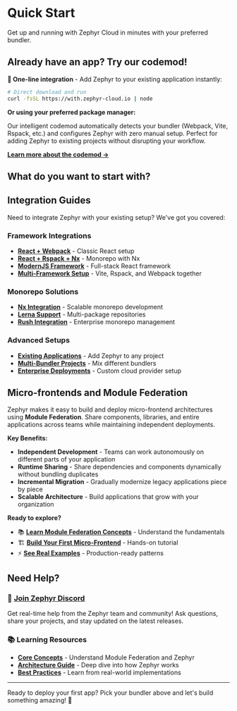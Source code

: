 # Quick Start

Get up and running with Zephyr Cloud in minutes with your preferred bundler.

## Already have an app? Try our codemod!

**🚀 One-line integration** - Add Zephyr to your existing application instantly:

```bash
# Direct download and run
curl -fsSL https://with.zephyr-cloud.io | node
```

**Or using your preferred package manager:**


<PackageManagerTabs command="with-zephyr" exec={true} />

Our intelligent codemod automatically detects your bundler (Webpack, Vite, Rspack, etc.) and configures Zephyr with zero manual setup. Perfect for adding Zephyr to existing projects without disrupting your workflow.

**[Learn more about the codemod →](https://www.npmjs.com/package/with-zephyr)**

## What do you want to start with?


<CardLayout>
  <GetStartedCards />
</CardLayout>

## Integration Guides

Need to integrate Zephyr with your existing setup? We've got you covered:

### Framework Integrations

- **[React + Webpack](/integrations/existing-app)** - Classic React setup
- **[React + Rspack + Nx](/integrations/react-rspack-nx)** - Monorepo with Nx
- **[ModernJS Framework](/meta-frameworks/modernjs)** - Full-stack React framework
- **[Multi-Framework Setup](/integrations/vite-rspack-webpack-mf)** - Vite, Rspack, and Webpack together

### Monorepo Solutions

- **[Nx Integration](/integrations/react-rspack-nx)** - Scalable monorepo development
- **[Lerna Support](/integrations/existing-app)** - Multi-package repositories
- **[Rush Integration](/integrations/existing-app)** - Enterprise monorepo management

### Advanced Setups

- **[Existing Applications](/integrations/existing-app)** - Add Zephyr to any project
- **[Multi-Bundler Projects](/integrations/vite-rspack-webpack-mf)** - Mix different bundlers
- **[Enterprise Deployments](/cloud)** - Custom cloud provider setup

## Micro-frontends and Module Federation

Zephyr makes it easy to build and deploy micro-frontend architectures using **Module Federation**. Share components, libraries, and entire applications across teams while maintaining independent deployments.

**Key Benefits:**

- **Independent Development** - Teams can work autonomously on different parts of your application
- **Runtime Sharing** - Share dependencies and components dynamically without bundling duplicates
- **Incremental Migration** - Gradually modernize legacy applications piece by piece
- **Scalable Architecture** - Build applications that grow with your organization

**Ready to explore?**

- 📚 **[Learn Module Federation Concepts](/reference/concepts)** - Understand the fundamentals
- 🏗️ **[Build Your First Micro-Frontend](/tutorials/create-mf-app)** - Hands-on tutorial
- ⚡ **[See Real Examples](/tutorials/mf-guide)** - Production-ready patterns

## Need Help?

### 💬 [Join Zephyr Discord](https://zephyr-cloud.io/discord)

Get real-time help from the Zephyr team and community! Ask questions, share your projects, and stay updated on the latest releases.

### 📚 Learning Resources

- **[Core Concepts](/reference/concepts)** - Understand Module Federation and Zephyr
- **[Architecture Guide](/reference/architecture)** - Deep dive into how Zephyr works
- **[Best Practices](/tutorials/mf-guide)** - Learn from real-world implementations

---

Ready to deploy your first app? Pick your bundler above and let's build something amazing! 🚀
